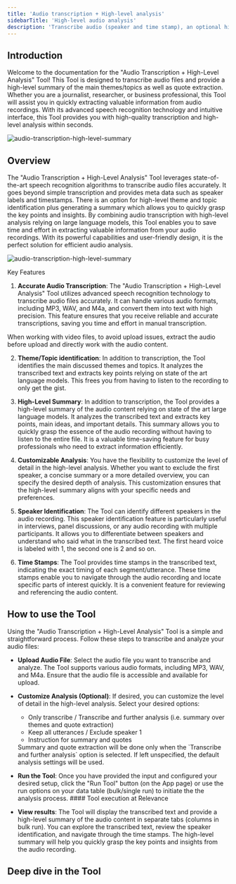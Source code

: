 ```yaml
---
title: 'Audio transcription + High-level analysis'
sidebarTitle: 'High-level audio analysis'
description: 'Transcribe audio (speaker and time stamp), an optional high level analysis (topic identification, quote extraction and summary generation)'
---
```


## Introduction
Welcome to the documentation for the "Audio Transcription + High-Level Analysis" Tool! 
This Tool is designed to transcribe audio files and provide a high-level summary of the main themes/topics as well as quote extraction. 
Whether you are a journalist, researcher, or business professional, this Tool will assist you in quickly extracting valuable information 
from audio recordings. 
With its advanced speech recognition technology and intuitive interface, this Tool provides you with high-quality transcription and high-level
analysis within seconds.

![audio-transcription-high-level-summary](/images/templates/audio-transcription-high-level-summary/audio-transcription-high-level-summary-1.png)

## Overview
The "Audio Transcription + High-Level Analysis" Tool leverages state-of-the-art speech recognition algorithms to transcribe audio files accurately. 
It goes beyond simple transcription and provides meta data such as speaker labels and timestamps. 
There is an option for high-level theme and topic identification plus generating a summary which allows you to quickly grasp the key points and insights. 
By combining audio transcription with high-level analysis relying on large language models, this Tool enables you to save time and effort in 
extracting valuable information from your audio recordings. With its powerful capabilities and user-friendly design, it is the perfect solution 
for efficient audio analysis.

![audio-transcription-high-level-summary](/images/templates/audio-transcription-high-level-summary/audio-transcription-high-level-summary-2.png)

Key Features
1. **Accurate Audio Transcription**:
The "Audio Transcription + High-Level Analysis" Tool utilizes advanced speech recognition technology to transcribe audio files accurately. 
It can handle various audio formats, including MP3, WAV, and M4a, and convert them into text with high precision. 
This feature ensures that you receive reliable and accurate transcriptions, saving you time and effort in manual transcription.

<Tip>
When working with video files, to avoid upload issues, extract the audio before upload and directly work with the audio content.
</Tip>

2. **Theme/Topic identification**:
In addition to transcription, the Tool identifies the main discussed themes and topics. It analyzes the transcribed text and extracts key points
relying on state of the art language models. This frees you from having to listen to the recording to only get the gist.

3. **High-Level Summary**:
In addition to transcription, the Tool provides a high-level summary of the audio content relying on state of the art large language models. 
It analyzes the transcribed text and extracts key points, main ideas, and important details. 
This summary allows you to quickly grasp the essence of the audio recording without having to listen to the entire file. 
It is a valuable time-saving feature for busy professionals who need to extract information efficiently.

4. **Customizable Analysis**:
You have the flexibility to customize the level of detail in the high-level analysis. Whether you want to exclude the first speaker, a concise summary or a more detailed overview,
you can specify the desired depth of analysis. This customization ensures that the high-level summary aligns with your specific needs and preferences.

5. **Speaker Identification**:
The Tool can identify different speakers in the audio recording. This speaker identification feature is particularly useful in interviews, panel 
discussions, or any audio recording with multiple participants. It allows you to differentiate between speakers and understand who said what in 
the transcribed text.
The first heard voice is labeled with 1, the second one is 2 and so on.

<Snippet file="audio-trim-speaker1.mdx" />

6. **Time Stamps**:
The Tool provides time stamps in the transcribed text, indicating the exact timing of each segment/utterance. These time stamps enable you to 
navigate through the audio recording and locate specific parts of interest quickly. 
It is a convenient feature for reviewing and referencing the audio content.

## How to use the Tool
<Snippet file="how-to-use-a-tool.mdx" />

Using the "Audio Transcription + High-Level Analysis" Tool is a simple and straightforward process. Follow these steps to transcribe and 
analyze your audio files:

* **Upload Audio File**: Select the audio file you want to transcribe and analyze. The Tool supports various audio formats, including MP3, 
WAV, and M4a. Ensure that the audio file is accessible and available for upload.

* **Customize Analysis (Optional)**: If desired, you can customize the level of detail in the high-level analysis. Select your desired options:
    * Only transcribe / Transcribe and further analysis (i.e. summary over themes and quote extraction)
    * Keep all utterances / Exclude speaker 1
    * Instruction for summary and quotes

    <Note>
    Summary and quote extraction will be done only when the `Transcribe and further analysis` option is selected.
    If left unspecified, the default analysis settings will be used.
    </Note>

* **Run the Tool**: Once you have provided the input and configured your desired setup, click the "Run Tool" button (on the App page) or use 
the run options on your data table (bulk/single run) to initiate the the analysis process.
        #### Tool execution at Relevance
        <Snippet file="tool-execution.mdx" />

* **View results**:
The Tool will display the transcribed text and provide a high-level summary of the audio content in separate tabs (columns in bulk run). 
You can explore the transcribed text, review the speaker identification, and navigate through the time stamps. 
The high-level summary will help you quickly grasp the key points and insights from the audio recording.

<Snippet file="bulk-run-for-audio.mdx" />

## Deep dive in the Tool

<Snippet file="components/tools/tool-components.mdx" />



